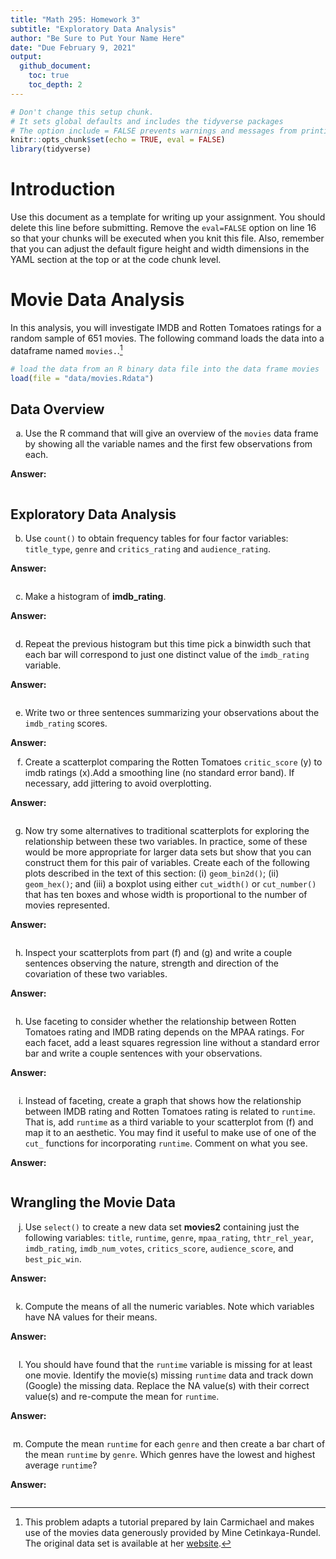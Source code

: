 ```yaml
---
title: "Math 295: Homework 3"
subtitle: "Exploratory Data Analysis"
author: "Be Sure to Put Your Name Here"  
date: "Due February 9, 2021"
output: 
  github_document: 
    toc: true
    toc_depth: 2
---
```



```r
# Don't change this setup chunk. 
# It sets global defaults and includes the tidyverse packages
# The option include = FALSE prevents warnings and messages from printing to your report.
knitr::opts_chunk$set(echo = TRUE, eval = FALSE)
library(tidyverse)
```

# Introduction

Use this document as a template for writing up your assignment. You should delete this line before submitting. Remove the `eval=FALSE` option on line 16 so that your chunks will be executed when you knit this file. Also, remember that you can adjust the default figure height and width dimensions in the YAML section at the top or at the code chunk level.



# Movie Data Analysis 

In this analysis, you will investigate IMDB and Rotten Tomatoes ratings for a random sample of 651 movies. The following command loads the data into a dataframe named `movies.`.^[This problem adapts a tutorial prepared by Iain Carmichael and makes use of the movies data generously provided by Mine Cetinkaya-Rundel. The original data set is available at her [website](http://www2.stat.duke.edu/~mc301/data/movies.html).] 

```r
# load the data from an R binary data file into the data frame movies 
load(file = "data/movies.Rdata")
```

## Data Overview

a. Use the R command that will give an overview of the `movies` data frame by showing all the variable names and the first few observations from each.  

**Answer:**  

```r

```



## Exploratory Data Analysis  

b. Use `count()` to obtain frequency tables for four factor variables: `title_type`, `genre` and `critics_rating` and `audience_rating`.   

**Answer:**  

```r

```




c. Make a histogram of **imdb_rating**.  

**Answer:**  

```r

```



d.  Repeat the previous histogram but this time pick a binwidth such that each bar will correspond to just one distinct value of the `imdb_rating` variable. 

**Answer:**  

```r

```



e. Write two or three sentences summarizing your observations about the `imdb_rating` scores.  

**Answer:**  



f. Create a scatterplot comparing the Rotten Tomatoes `critic_score` (y) to imdb ratings (x).Add a smoothing line (no standard error band). If necessary, add jittering to avoid overplotting.  

**Answer:**  

```r

```


g. Now try some alternatives to traditional scatterplots for exploring the relationship between these two variables. In practice, some of these would be more appropriate for larger data sets but show that you can construct them for this pair of variables. Create each of the following plots described in the text of this section:  (i) `geom_bin2d()`; (ii) `geom_hex()`; and (iii) a boxplot using either `cut_width()` or `cut_number()` that has ten boxes and whose width is proportional to the number of movies represented.


**Answer:**  

```r

```


h. Inspect your scatterplots from part (f) and (g) and write a couple sentences observing the nature, strength and direction of the covariation of these two variables.  

**Answer:**  

```r

```


h. Use faceting to consider whether the relationship between Rotten Tomatoes rating and IMDB rating depends on the MPAA ratings. For each facet, add a least squares regression line without a standard error bar and write a couple sentences with your observations.  

**Answer:**  

```r

```


i. Instead of faceting, create a graph that shows how the relationship between IMDB rating and Rotten Tomatoes rating is related to `runtime`. That is, add `runtime` as a third variable to your scatterplot from (f) and map it to an aesthetic. You may find it useful to make use of one of the `cut_` functions for incorporating `runtime`. Comment on what you see.   


**Answer:**  

```r

```


## Wrangling the Movie Data

(j) Use  `select()`  to create a new data set **movies2** containing just the following variables: `title`, `runtime`, `genre`, `mpaa_rating`, `thtr_rel_year`, `imdb_rating`, `imdb_num_votes`, `critics_score`, `audience_score`, and `best_pic_win`.  

**Answer:**  

```r

```


(k) Compute the means of all the numeric variables. Note which variables have NA values for their means.  

**Answer:**  

```r

```


(l) You should have found that the `runtime` variable is missing for at least one movie. Identify the movie(s) missing `runtime` data and track down (Google) the missing data. Replace the NA value(s) with their correct value(s) and re-compute the mean for `runtime`.  

**Answer:**  

```r

```


(m) Compute the mean `runtime` for each `genre` and then create a bar chart of the mean `runtime` by `genre`.  Which genres have the lowest and highest average `runtime`?   

**Answer:**  

```r

```


